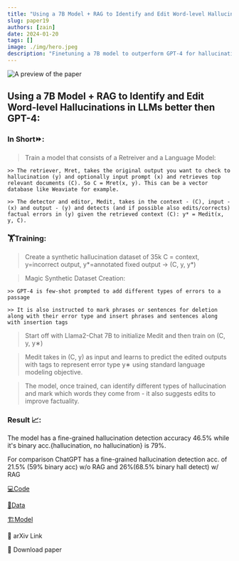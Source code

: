```yaml
---
title: "Using a 7B Model + RAG to Identify and Edit Word-level Hallucinations"
slug: paper19
authors: [zain]
date: 2024-01-20
tags: []
image: ./img/hero.jpeg
description: "Finetuning a 7B model to outperform GPT-4 for hallucination detection."
---
```

![A preview of the paper](./img/hero.jpeg)

<!-- truncate -->


## Using a 7B Model + RAG to Identify and Edit Word-level Hallucinations in LLMs better then GPT-4:

### In Short⏩:

  > Train a model that consists of a Retreiver and a Language Model:  

    >> The retriever, Mret, takes the original output you want to check to hallucination (y) and optionally input prompt (x) and retrieves top relevant documents (C). So C = Mret(x, y). This can be a vector database like Weaviate for example.

    >> The detector and editor, Medit, takes in the context - (C), input - (x) and output - (y) and detects (and if possible also edits/corrects) factual errors in (y) given the retrieved context (C): y* = Medit(x, y, C).

### 🏋️Training:

  > Create a synthetic hallucination dataset of 35k C = context, y=incorrect output, y*=annotated fixed output -> (C, y, y*) 

  > Magic Synthetic Dataset Creation: 

    >> GPT-4 is few-shot prompted to add different types of errors to a passage

    >> It is also instructed to mark phrases or sentences for deletion along with their error type and insert phrases and sentences along with insertion tags

  > Start off with Llama2-Chat 7B to initialize Medit and then train on (C, y, y∗) 

  > Medit takes in (C, y) as input and learns to predict the edited outputs with tags to represent error type y∗ using standard language modeling objective.

  > The model, once trained, can identify different types of hallucination and mark which words they come from - it also suggests edits to improve factuality.

### Result 📈:
The model has a fine-grained hallucination detection accuracy 46.5% while it's binary acc.{hallucination, no hallucination} is 79%.

For comparison ChatGPT has a fine-grained hallucination detection acc. of 21.5% (59% binary acc) w/o RAG and 26%(68.5% binary hall detect) w/ RAG

[💻Code](https://github.com/abhika-m/FAVA)

[🔷Data](https://huggingface.co/datasets/fava-uw/fava-data)

[🏗️Model](https://huggingface.co/fava-uw/fava-model)

<p>
  <DownloadButton link='https://arxiv.org/abs/2401.06855'>🔗 arXiv Link</DownloadButton>
</p>
<p>
  <DownloadButton link='https://arxiv.org/pdf/2401.06855'>📜 Download paper</DownloadButton>
</p>

<!-- We could create a specific template for Paper Review's -->

<WhatNext />
